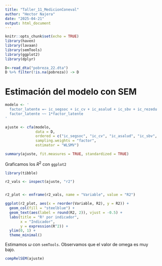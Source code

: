 ---
title: "Taller_11_MedicionConeval"
author: "Hector Najera"
date: "2025-04-21"
output: html_document
---


```{r setup, include=FALSE}
knitr::opts_chunk$set(echo = TRUE)
library(haven)
library(lavaan)
library(semTools)
library(ggplot2)
library(dplyr)
```

```{r}
D<-read_dta("pobreza_22.dta")
D %>% filter(!is.na(pobreza)) -> D
```

# Estimación del modelo con SEM 

```{r}
modelo <- '
  factor_latente =~ ic_segsoc + ic_cv + ic_asalud + ic_sbv + ic_rezedu + ic_ali_nc
  factor_latente ~~ 1*factor_latente 
'

ajuste <- cfa(modelo, 
              data = D,               
              ordered = c("ic_segsoc", "ic_cv", "ic_asalud", "ic_sbv", "ic_rezedu", "ic_ali_nc"),
              sampling.weights = "factor", 
              estimator = "WLSMV")

summary(ajuste, fit.measures = TRUE, standardized = TRUE)
```

Graficamos los $R^2$ con `ggplot2`

```{r}
library(tibble)

r2_vals <- inspect(ajuste, "r2")


r2_plot <- enframe(r2_vals, name = "Variable", value = "R2")

ggplot(r2_plot, aes(x = reorder(Variable, R2), y = R2)) +
  geom_col(fill = "steelblue") +
  geom_text(aes(label = round(R2, 2)), vjust = -0.5) +
  labs(title = "R² por indicador",
       x = "Indicador",
       y = expression(R^2)) +
  ylim(0, 1) +
  theme_minimal()
```

Estimamos $\omega$ con `semTools`. Observamos que el valor de omega es muy bajo. 

```{r}
compRelSEM(ajuste)
```



